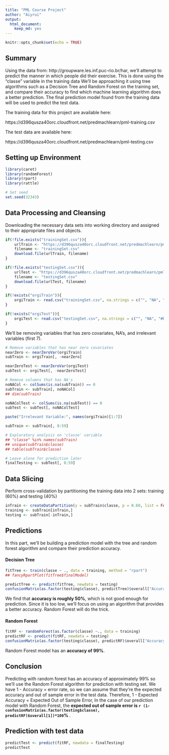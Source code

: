 ```yaml
---
title: "PML Course Project" 
author: "Aiyrui"
output: 
  html_document: 
    keep_md: yes
---
```


```r
knitr::opts_chunk$set(echo = TRUE)
```

## Summary

Using the data from: http://groupware.les.inf.puc-rio.br/har, we'll attempt to predict the manner in which people did their exercise. This is done using the "classe" variable in the training data We'll be approaching it using tree algorithms such as a Decision Tree and Random Forest on the training set, and compare their accuracy to find which machine learning algorithm does a better prediction. The final prediction model found from the training data will be used to predict the test data.

The training data for this project are available here: 

https://d396qusza40orc.cloudfront.net/predmachlearn/pml-training.csv

The test data are available here:

https://d396qusza40orc.cloudfront.net/predmachlearn/pml-testing.csv

## Setting up Environment
```r
library(caret)
library(randomForest)
library(rpart)
library(rattle)

# Set seed
set.seed(32343)
```

## Data Processing and Cleansing

Downloading the necessary data sets into working directory and assigned to their appropriate files and objects.
```r
if(!file.exists("trainingSet.csv")){
    urlTrain <- "https://d396qusza40orc.cloudfront.net/predmachlearn/pml-training.csv"
    filename <- "trainingSet.csv"
    download.file(urlTrain, filename)
}

if(!file.exists("testingSet.csv")){
    urlTest <- "https://d396qusza40orc.cloudfront.net/predmachlearn/pml-testing.csv"
    filename <- "testingSet.csv"
    download.file(urlTest, filename)
}

if(!exists("orgiTrain")){
    orgiTrain <- read.csv("trainingSet.csv", na.strings = c("", "NA", "#DIV/0!"))
}

if(!exists("orgiTest")){
    orgiTest <- read.csv("testingSet.csv", na.strings = c("", "NA", "#DIV/0!"))
}

```

We'll be removing variables that has zero covariates, NA's, and irrelevant variables (first 7).
```r
# Remove variables that has near zero covariates
nearZero <- nearZeroVar(orgiTrain)
subTrain <- orgiTrain[, -nearZero]

nearZeroTest <- nearZeroVar(orgiTest)
subTest <- orgiTest[, -nearZeroTest]

# Remove columns that has NA's
noNACol <- colSums(is.na(subTrain)) == 0
subTrain <- subTrain[, noNACol]
## dim(subTrain)

noNAColTest <- colSums(is.na(subTest)) == 0
subTest <- subTest[, noNAColTest]

```

```r

paste("Irrelevant Variable:", names(orgiTrain)[1:7])

```

```r
subTrain <- subTrain[, 8:59]

# Exploratory analysis on 'classe' variable
## "classe" %in% names(subTrain)
## unique(subTrain$classe)
## table(subTrain$classe)

# Leave alone for prediction later
finalTesting <- subTest[, 8:59]

```

## Data Slicing

Perform cross-validation by partitioning the training data into 2 sets: training (60%) and testing (40%)
```r
inTrain <- createDataPartition(y = subTrain$classe, p = 0.60, list = FALSE)
training <- subTrain[inTrain,]
testing <- subTrain[-inTrain,]

```


## Predictions

In this part, we'll be building a prediction model with the tree and random forest algorithm and compare their prediction accuracy.

#### Decision Tree
```r

fitTree <- train(classe ~ ., data = training, method = "rpart")
## fancyRpartPlot(fitTree$finalModel)

predictTree <- predict(fitTree, newdata = testing)
confusionMatrix(as.factor(testing$classe), predictTree)$overall["Accuracy"]
```

We find that **accuracy is roughly 50%**, which is not good enough for prediction. Since it is too low, we'll focus on using an algorithm that provides a better accuracy. Random Forest will do the trick.

#### Random Forest
```r
fitRF <- randomForest(as.factor(classe) ~., data = training)
predictRF <- predict(fitRF, newdata = testing)
confusionMatrix(as.factor(testing$classe), predictRF)$overall["Accuracy"]
```

Random Forest model has an **accuracy of 99%**.

## Conclusion

Predicting with random forest has an accuracy of approximately 99% so we'll use the Random Forest algorithm for prediction with testing set. We have 1 - Accuracy = error rate, so we can assume that they're the expected accuracy and out of sample error in the test data. Therefore, 1 - Expected Accuracy = Expected Out of Sample Error, In the case of our prediction model with Random Forest, the **expected out of sample error is `r (1-confusionMatrix(as.factor(testing$classe), predictRF)$overall[1])*100`% **.

## Prediction with test data
```r
predictTest <- predict(fitRF, newdata = finalTesting)
predictTest
```